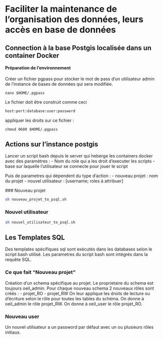 # Faciliter la maintenance de l'organisation des données, leurs accès en base de données

## Connection à la base Postgis localisée dans un container Docker 

#### Préparation de l'environnement
Créer un fichier pgpass pour stocker le mot de pass d'un utilisateur admin de l'instance de bases de données qui sera modifiée.

```
nano $HOME/.pgpass
```

Le fichier doit être construit comme ceci 
```sh
host:port:database:user:password
```

appliquer les droits sur ce fichier :
```
chmod 0600 $HOME/.pgpass
```




## Actions sur l'instance postgis

Lancer un script bash depuis le server qui heberge les containers docker avec des paramètres :
- Nom du role qui a les droit d'executer les scripts
- base sur laquelle l'utilisateur se connecte pour jouer le script

Puis de parametres qui dépendent du type d'action :
- nouveau projet : nom du projet
- nouvel utilisateur : [username; roles à attribuer]
 
 ### Nouveau projet
```sh
sh nouveau_projet_to_psql.sh
```
###  Nouvel utilisateur 
```sh
sh nouvel_utilisateur_to_psql.sh
``` 

## Les Templates SQL
Des templates spécifiques sql sont exécutés dans les databases selon le script bash utilisé. Les parametres du script bash sont intégrés dans la requête SQL.

### Ce que fait "Nouveau projet"
Création d'un schema spécifique au projet.
Le proprietaire du schema est toujours oeil_admin.
Pour chaque nouveau schema 2 nouveaux rôles sont créés :
- projet_RO
- projet_RW 
On leur applique les droits de lecture ou d'écriture selon le rôle pour toutes les tables du schéma.
On donne à oeil_admin le rôle projet_RW.
On donne à oeil_user le rôle projet_RO.


### Nouveau user
Un nouvel utilisateur a un password par défaut avec un ou plusieurs rôles initiaux.


